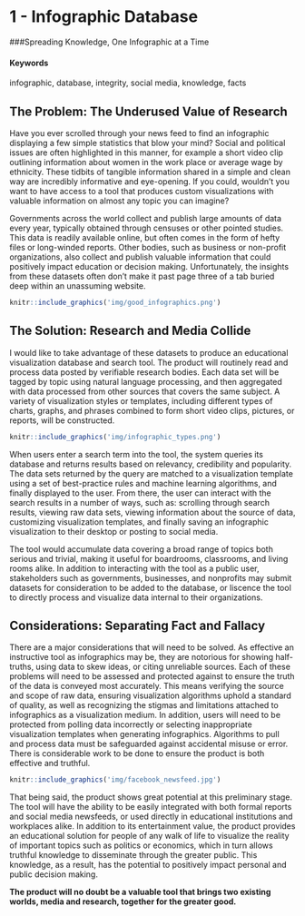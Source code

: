 # 1 - Infographic Database {#infographic-database}
###Spreading Knowledge, One Infographic at a Time

#### Keywords

infographic, database, integrity, social media, knowledge, facts

## The Problem: The Underused Value of Research

Have you ever scrolled through your news feed to find an infographic displaying a few simple statistics that blow your mind? Social and political issues are often highlighted in this manner, for example a short video clip outlining information about women in the work place or average wage by ethnicity. These tidbits of tangible information shared in a simple and clean way are incredibly informative and eye-opening. If you could, wouldn't you want to have access to a tool that produces custom visualizations with valuable information on almost any topic you can imagine?

Governments across the world collect and publish large amounts of data every year, typically obtained through censuses or other pointed studies. This data is readily available online, but often comes in the form of hefty files or long-winded reports. Other bodies, such as business or non-profit organizations, also collect and publish valuable information that could positively impact education or decision making. Unfortunately, the insights from these datasets often don't make it past page three of a tab buried deep within an unassuming website.

```r
knitr::include_graphics('img/good_infographics.png')
```

## The Solution: Research and Media Collide

I would like to take advantage of these datasets to produce an educational visualization database and search tool. The product will routinely read and process data posted by verifiable research bodies. Each data set will be tagged by topic using natural language processing, and then aggregated with data processed from other sources that covers the same subject. A variety of visualization styles or templates, including different types of charts, graphs, and phrases combined to form short video clips, pictures, or reports, will be constructed.

```r
knitr::include_graphics('img/infographic_types.png')
```

When users enter a search term into the tool, the system queries its database and returns results based on relevancy, credibility and popularity. The data sets returned by the query are matched to a visualization template using a set of best-practice rules and machine learning algorithms, and finally displayed to the user. From there, the user can interact with the search results in a number of ways, such as: scrolling through search results, viewing raw data sets, viewing information about the source of data, customizing visualization templates, and finally saving an infographic visualization to their desktop or posting to social media.

The tool would accumulate data covering a broad range of topics both serious and trivial, making it useful for boardrooms, classrooms, and living rooms alike. In addition to interacting with the tool as a public user, stakeholders such as governments, businesses, and nonprofits may submit datasets for consideration to be added to the database, or liscence the tool to directly process and visualize data internal to their organizations.

## Considerations: Separating Fact and Fallacy

There are a major considerations that will need to be solved. As effective an instructive tool as infographics may be, they are notorious for showing half-truths, using data to skew ideas, or citing unreliable sources. Each of these problems will need to be assessed and protected against to ensure the truth of the data is conveyed most accurately. This means verifying the source and scope of raw data, ensuring visualization algorithms uphold a standard of quality, as well as recognizing the stigmas and limitations attached to infographics as a visualization medium. In addition, users will need to be protected from polling data incorrectly or selecting inappropriate visualization templates when generating infographics. Algorithms to pull and process data must be safeguarded against accidental misuse or error. There is considerable work to be done to ensure the product is both effective and truthful.

```r
knitr::include_graphics('img/facebook_newsfeed.jpg')
```

That being said, the product shows great potential at this preliminary stage. The tool will have the ability to be easily integrated with both formal reports and social media newsfeeds, or used directly in educational institutions and workplaces alike.  In addition to its entertainment value, the product provides an educational solution for people of any walk of life to visualize the reality of important topics such as politics or economics, which in turn allows truthful knowledge to disseminate through the greater public. This knowledge, as a result, has the potential to positively impact personal and public decision making.

**The product will no doubt be a valuable tool that brings two existing worlds, media and research, together for the greater good. **
